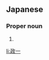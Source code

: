 ==Japanese==
{{ja-kanjitab|まさ|いち}}

===Proper noun===
{{ja-pos|まさいち|proper}}

# {{given name|male|lang=ja|sort=まさいち}}

[[li:政一]]